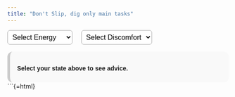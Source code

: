 ```yaml
---
title: "Don't Slip, dig only main tasks"
---
```


<style>
  .advice-card {
    background-color: #f9f9f9;
    border-radius: 12px;
    padding: 1rem;
    margin-top: 1rem;
    font-family: sans-serif;
    border-left: 6px solid #ccc;
  }

  .advice-card p {
    margin-bottom: 0.5rem;
    font-weight: 600;
  }

  .advice-card ul {
    padding-left: 1.2rem;
    margin: 0;
  }

  .controls {
    margin-bottom: 1rem;
  }

  select {
    margin-right: 1rem;
    padding: 0.4rem;
    font-size: 1rem;
    border-radius: 6px;
    border: 1px solid #aaa;
    background-color: white;
    transition: background-color 0.3s ease;
  }

  /* Dynamic classes for dropdowns */
  .btn-green {
    background-color: #e6f4ea;
  }

  .btn-orange {
    background-color: #fff4e5;
  }

  .btn-red {
    background-color: #fcebea;
  }
</style>

<div class="controls">
  <select id="energySelect">
    <option value="" disabled selected hidden>Select Energy</option>
    <option value="high">High Energy</option>
    <option value="medium">Medium Energy</option>
    <option value="low">Low Energy</option>
  </select>
  <select id="discomfortSelect">
    <option value="" disabled selected hidden>Select Discomfort</option>
    <option value="low">Low Discomfort</option>
    <option value="high">High Discomfort</option>
  </select>
</div>

<div class="advice-card" id="adviceCard">
  <p>Select your state above to see advice.</p>
</div>

```{=html}
<script>
const adviceMap = {
  'high_low': [
    "Can't focus due to high energy.",
    "Do some physical exercise to remove it.",
    "Do a coding problem or mental maths to remove extra energy.",
    "Avoid high‑reward distractions.",
    "Previously boring tasks will be lucrative now but don't get distracted.",
  ],
  'high_high': [
    "Feeling on edge and gonna explode.",
    "Pause & breathe to regain control.",
    "Use pen + paper if needed.",
    "Okay to let go in training tasks and continue doing it for sake of training."
  ],
  'medium_low': [
    "Stable state but high chance of slip‑up.",
    "Bootstrap and build momentum for work.",
    "Complete something easy.",
    "Avoid high‑reward distractions.",
    "Previously boring tasks will be lucrative now but don't get distracted.",
    "boredom, don't add and search other tasks just make discomfort your friend\.
    it is needed to make breakthrough and rise above."
  ],
  'medium_high': [
    "Annoyed at first glance.",
    "Start with the most interesting part to bootstrap momentum.",
    "Complete something easy.",
    "Avoid high‑reward distractions."
  ],
  'low_low': [
    "Physically low energy but stable.",
    "Do step‑by‑step work and keep doing it.",
    "Move body to gain some energy.",
    "Avoid high‑reward distractions."
  ],
  'low_high': [
    "Very annoyed, high burnout risk.",
    "Don't do high‑cognition work—only low‑cog tasks.",
    "Move body to gain some energy.",
    "Avoid high‑reward distractions."
  ]
};

const energySelect = document.getElementById('energySelect');
const discomfortSelect = document.getElementById('discomfortSelect');
const adviceCard = document.getElementById('adviceCard');

function updateAdvice() {
  const key = `${energySelect.value}_${discomfortSelect.value}`;
  if (energySelect.value && discomfortSelect.value) {
    const items = adviceMap[key] || ["No advice found."];

    // Main point bolded
    const mainPoint = `<p><strong>→ ${items[0]}</strong></p>`;
    const details = items.slice(1).map(i => `<li>${i}</li>`).join('');

    adviceCard.innerHTML = mainPoint + `<ul>${details}</ul>`;
  }

  updateDropdownColors();
}

function updateDropdownColors() {
  const key = `${energySelect.value}_${discomfortSelect.value}`;
  const e = energySelect;
  const d = discomfortSelect;

  // Reset classes
  [e, d].forEach(el => {
    el.classList.remove('btn-green', 'btn-orange', 'btn-red');
  });

  if (!e.value || !d.value) return;

  if (key === 'high_high') {
    e.classList.add('btn-red');
    d.classList.add('btn-red');
  } else if (e.value === 'high' || d.value === 'high') {
    e.classList.add('btn-orange');
    d.classList.add('btn-orange');
  } else {
    e.classList.add('btn-green');
    d.classList.add('btn-green');
  }
}

energySelect.addEventListener('change', updateAdvice);
discomfortSelect.addEventListener('change', updateAdvice);
</script>

